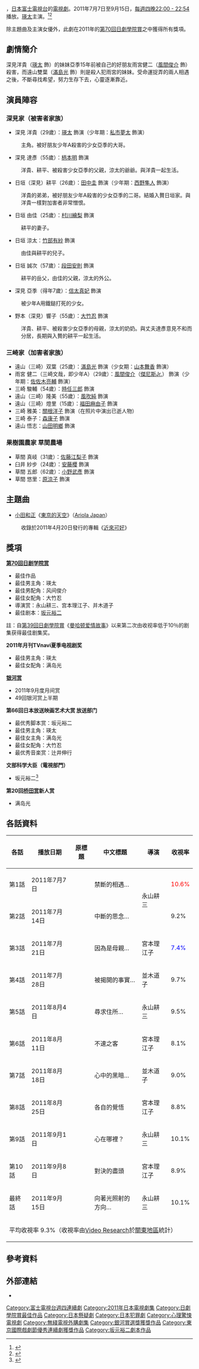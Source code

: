 {{noteTA
|G1=JP Show
}}
{{電視節目資訊框
| 名稱       = 儘管如此也要活下去<ref name="富士電視台">富士電視台中文網站劇名。</ref>
| 原名       = {{lang|ja|それでも、生きてゆく}}
| 圖片       = Soredemo.JPG
| 圖說       = 劇照（瑛太與滿島光）
| 類型       = 
| 編劇       = [[坂元裕二|坂元裕二]]
| 發展       = 
| 導演       = [[永山耕三|永山耕三]]<br />[[宮本理江子|宮本理江子]]<br />並木道子
| 主持       = 
| 演出       = [[瑛太|瑛太]]
| 配音       = 
| 旁白       = 
| 主題曲     = [[小田和正|小田和正]]《東京的天空》
| 片頭曲     = 
| 片尾曲     = 
| 作曲       = 
| 國家       = {{JPN}}
| 地區       = 
| 語言       = 
| 季數       = 1
| 系列數     = 
| 輯數       = 
| 集數       = 11
| 每集列表   = 
| 執行製片   = 
| 製片人     = [[石井浩二|石井浩二]]
| 監製       = 
| 副製片人   = 
| 共同製片人 = 
| 編審       = 
| 剪輯       = 
| 外景       = 
| 機位       = 
| 每集長     = 54分鐘（含廣告）
| 頻道       = 
| 電視網     = [[富士電視台|富士電視台]]
| 電視台     = 
| 視訊制式   = 
| 音訊制式   = [[立體聲|立體聲]]
| 首播國家   = {{JPN}}
| 首播地區   = 
| 開始       = 2011年7月7日
| 結束       = 2011年9月15日
| 晚於       = 
| 早於       = 
| 相關劇集   = 
| 中國大陸名稱 = 
| 台灣名稱     = 
| 港澳名稱     = 好好活下去
| 馬新名稱     = 
| 官方網站   = https://web.archive.org/web/20111102000821/http://www.fujitv.co.jp/ikiteyuku/index.html
| imdb_id    = 
| tv_com_id  = 
}}
{{日本作品|儘管如此也要活下去|それでも、生きてゆく|Still, Life Goes On}}，[[日本|日本]][[富士電視台|富士電視台]]的[[日本電視劇|電視劇]]。2011年7月7日至9月15日，[[富士電視台週四連續劇|每週四晚22:00 - 22:54]]播放。[[瑛太|瑛太]]主演。<ref>{{Cite web |url=http://ent.sina.com.cn/v/j/2011-06-17/18113337321.shtml |title=瑛太新片《即便如此也要活下去》七月开播 |accessdate=2015-03-02 |archive-date=2019-07-24 |archive-url=https://web.archive.org/web/20190724160758/http://ent.sina.com.cn/v/j/2011-06-17/18113337321.shtml |dead-url=no }}</ref><ref>{{Cite web |url=http://news.thetv.jp/article/22266/ |script-title=ja:瑛太主演ドラマ「それでも、生きてゆく」の追加キャスト発表!! |accessdate=2011-11-08 |archive-date=2011-09-15 |archive-url=https://web.archive.org/web/20110915164724/http://news.thetv.jp/article/22266/ |dead-url=no }}</ref>

除主題曲及主演女優外，此劇在2011年的[[第70回日劇學院賞|第70回日劇學院賞]]之中獲得所有獎項。

== 劇情簡介 ==
深見洋貴（[[瑛太|瑛太]] 飾）的妹妹亞季15年前被自己的好朋友雨宮健二（[[風間俊介|風間俊介]] 飾）殺害，而遠山雙葉（[[滿島光|滿島光]] 飾）則是殺人犯雨宮的妹妹。受命運捉弄的兩人相遇之後，不斷尋找希望，努力生存下去，心靈逐漸靠近。

== 演員陣容 ==
=== 深見家（被害者家族） ===
*深見 洋貴（29歲）：[[瑛太|瑛太]] 飾演（少年期：[[私市夢太|私市夢太]] 飾演）
:主角。被好朋友少年A殺害的少女亞季的大哥。
*深見 達彥（55歲）：[[柄本明|柄本明]] 飾演
:洋貴、耕平、被殺害少女亞季的父親，涼太的爺爺。與洋貴一起生活。
*日垣（深見）耕平（26歲）：[[田中圭|田中圭]] 飾演（少年期：[[西野隼人|西野隼人]] 飾演）
:洋貴的弟弟，被好朋友少年A殺害的少女亞季的二哥。結婚入贅日垣家。與洋貴一樣對加害者非常憎恨。
*日垣 由佳（25歲）：[[村川繪梨|村川繪梨]] 飾演
:耕平的妻子。
*日垣 涼太：[[竹部有紗|竹部有紗]] 飾演
:由佳與耕平的兒子。
*日垣 誠次（57歲）：[[段田安則|段田安則]] 飾演
:耕平的岳父，由佳的父親，涼太的外公。
*深見 亞季（得年7歲）：[[信太真妃|信太真妃]] 飾演
:被少年A用鐵鎚打死的少女。
*野本（深見）響子（55歲）：[[大竹忍|大竹忍]] 飾演
:洋貴、耕平、被殺害少女亞季的母親，涼太的奶奶。與丈夫達彥意見不和而分居，長期與入贅的耕平一起生活。

=== 三崎家（加害者家族） ===
*遠山（三崎）双葉（25歲）：[[滿島光|滿島光]] 飾演（少女期：[[山本舞香|山本舞香]] 飾演）
*雨宮 健二（三崎文哉，即少年A）（29歲）：[[風間俊介|風間俊介]]（[[傑尼斯Jr.|傑尼斯Jr.]]） 飾演（少年期：[[佐佐木亮輔|佐佐木亮輔]] 飾演）
*三崎 駿輔（54歲）：[[時任三郎|時任三郎]] 飾演
*遠山（三崎）隆美（55歲）：[[風吹純|風吹純]] 飾演
*遠山（三崎）燈里（15歲）：[[福田麻由子|福田麻由子]] 飾演
*三崎 雅美：[[關根洋子|關根洋子]] 飾演（在照片中演出已逝人物）
*三崎 泰子：[[森康子|森康子]] 飾演
*遠山 悟志：[[山田明鄉|山田明鄉]] 飾演

=== 果樹園農家 草間農場 ===
*草間 真岐（31歲）：[[佐藤江梨子|佐藤江梨子]] 飾演
*臼井 紗步（24歲）：[[安藤櫻|安藤櫻]] 飾演
*草間 五郎（62歲）：[[小野武彥|小野武彥]] 飾演
* 草間 悠里：[[原涼子|原涼子]] 飾演

== 主題曲 ==
* [[小田和正|小田和正]]《[[近來可好|東京的天空]]》（[[Ariola_Japan|Ariola Japan]]）
:收錄於2011年4月20日發行的專輯《[[近來可好|近來可好]]》

== 獎項 ==
'''[[第70回日剧学院赏|第70回日剧学院赏]]'''
* 最佳作品
* 最佳男主角：瑛太
* 最佳男配角：风间俊介
* 最佳女配角：大竹忍
* 導演赏：永山耕三、宫本理江子、并木道子
* 最佳剧本：[[坂元裕二|坂元裕二]]
註：自[[第39回日劇學院賞|第39回日劇學院賞]]《[[曼哈顿爱情故事|曼哈顿爱情故事]]》以来第二次由收视率低于10％的剧集获得最佳剧集奖。

'''2011年月刊TVnavi夏季电视剧奖'''
* 最佳男主角：瑛太
* 最佳女配角：满岛光

'''[[银河赏|银河赏]]'''
* 2011年9月度月间赏
* 49回银河赏上半期

'''第66回日本放送映画艺术大赏 放送部门'''
* 最优秀脚本赏：坂元裕二
* 最佳男主角：瑛太
* 最佳女主角：满岛光
* 最佳女配角：大竹忍
* 最优秀音楽赏：辻井伸行

'''文部科学大臣{{link-ja|藝術選獎新人獎|芸術選奨新人賞}}（電視部門）'''
* 坂元裕二<ref>{{Cite web |url=http://www.bunka.go.jp/geijutsu_bunka/01geijutsuka/sensho/23_geijutsu_sensho.html |title=平成23年度 坂元裕二獲獎原因 |accessdate=2014-09-24 |archive-date=2015-05-10 |archive-url=https://web.archive.org/web/20150510035728/http://www.bunka.go.jp/geijutsu_bunka/01geijutsuka/sensho/23_geijutsu_sensho.html |dead-url=no }}</ref>

'''第20回[[桥田赏|桥田赏]]新人赏'''
* 满岛光

== 各話資料 ==
{| class="wikitable" style="text-align:center"
!各話!!播放日期!!原標題!!中文標題!!導演!!收視率
|- 
|第1話||2011年7月7日||{{lang|ja|禁断の出逢い…}}||禁斷的相遇…||rowspan="2"|永山耕三||<font color=red>10.6%
|-
|第2話||2011年7月14日||{{lang|ja|想い、絶たれて…}}||中斷的思念…||{{0}}9.2%
|-
|第3話||2011年7月21日||{{lang|ja|お母さんだから…}}||因為是母親…||宮本理江子||<font color=blue>{{0}}7.4%
|-
|第4話||2011年7月28日||{{lang|ja|明かされた真実…}}||被揭開的事實…||並木道子||{{0}}9.7%
|-
|第5話||2011年8月4日||{{lang|ja|居場所を求めて…}}||尋求住所…||永山耕三||{{0}}9.5%
|-
|第6話||2011年8月11日||{{lang|ja|招かれざる客}}||不速之客||宮本理江子||{{0}}8.1%
|-
|第7話||2011年8月18日||{{lang|ja|心の闇について…}}||心中的黑暗…||並木道子||{{0}}9.0%
|-
|第8話||2011年8月25日||{{lang|ja|それぞれの覚悟}}||各自的覺悟||宮本理江子||{{0}}8.8%
|-
|第9話||2011年9月1日||{{lang|ja|心はどこにある?}}||心在哪裡？||永山耕三||10.1%
|-
|第10話||2011年9月8日||{{lang|ja|対決の果てに}}||對決的盡頭||宮本理江子||{{0}}8.9%
|-
|最終話||2011年9月15日||{{lang|ja|光の方に向かって…}}||向著光照射的方向…||永山耕三||10.1%
|-
!colspan="6"|平均收視率 9.3%（收視率由[[Video_Research|Video Research]]於[[關東地方|關東地區]]統計）
|}

== 參考資料 ==
{{reflist}} 

== 外部連結 ==
* {{Official|http://www.fujitv.co.jp/ikiteyuku/index.html}}

{{電視節目的變遷
|電視台={{flagicon|Japan}} 日本 [[富士電視台|富士電視台]]
|播放檔次=[[木曜劇場|木曜劇場]]
|節目名稱=儘管如此也要活下去<br />（2011.07.07 - 2011.09.15）
|上一節目=[[BOSS_(電視劇)|BOSS 2]]<br />（2011.04.14 - 2011.06.30）
|下一節目=[[蜜之味～A_Taste_Of_Honey～|蜜之味～A Taste Of Honey～]]<br />（2011.10.13 - 2011.12.22）
}}
{{電視節目的變遷
|電視台={{flagicon|Hong Kong}} 香港 [[無綫劇集台|無綫劇集台]]
|播放檔次=星期六15:00-17:00及21:00-23:00
|節目名稱=-{好好活下去}-<br/>（2012.12.22 - 2013.01.26）
|上一節目=[[幸運7人組|-{神七探偵團}-]]<br/>（2012.11.17 - 2012.12.15）
|下一節目=[[上鎖的房間_(電視劇)|上鎖的房間]]<br/>（2013.01.26 - 2013.03.02）
}}

{{富士電視台木曜劇場}}
{{2013年香港播出之日劇}}
{{日劇學院賞最佳作品}}
{{東京國際戲劇節連續劇優秀獎}}
{{DEFAULTSORT:Soredemo, Ikite Yuku}}
[[Category:富士電視台週四連續劇|Category:富士電視台週四連續劇]]
[[Category:2011年日本電視劇集|Category:2011年日本電視劇集]]
[[Category:日劇學院賞最佳作品|Category:日劇學院賞最佳作品]]
[[Category:日本懸疑劇|Category:日本懸疑劇]]
[[Category:日本犯罪劇|Category:日本犯罪劇]]
[[Category:心理驚悚電視劇|Category:心理驚悚電視劇]]
[[Category:無綫電視外購劇集|Category:無綫電視外購劇集]]
[[Category:銀河賞選獎獲獎作品|Category:銀河賞選獎獲獎作品]]
[[Category:東京國際戲劇節優秀連續劇獲獎作品|Category:東京國際戲劇節優秀連續劇獲獎作品]]
[[Category:坂元裕二劇本作品|Category:坂元裕二劇本作品]]